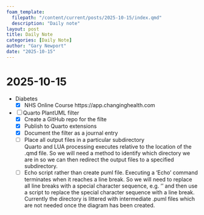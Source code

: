 ```yaml
---
foam_template:
  filepath: "/content/current/posts/2025-10-15/index.qmd"
  description: "Daily note"
layout: post
title: Daily Note
categories: [Daily Note]
author: "Gary Newport"
date: "2025-10-15"
---
```


# 2025-10-15

- Diabetes
  - [X] NHS Online Course https://app.changinghealth.com
- [ ] Quarto PlantUML filter
  - [X] Create a GitHub repo for the filte
  - [X] Publish to Quarto extensions
  - [X] Document the filter as a journal entry
  - [ ] Place all output files in a particular subdirectory  
      Quarto and LUA processing executes relative to the location of the .qmd file. So we will need a method to identify which directory we are in so we can then redirect the output files to a specified subdirectory.
  - [ ] Echo script rather than create puml file.
      Executing a 'Echo' command terminates when it reaches a line break. So we will need to replace all line breaks with a special character sequence, e.g. '\n' and then use a script to replace the special character sequence with a line break.
      Currently the directory is littered with intermediate .puml files which are not needed once the diagram has been created.

    